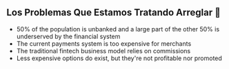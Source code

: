 ## Los Problemas Que Estamos Tratando Arreglar 🤔
* 50% of the population is unbanked and a large part of the other 50% is underserved by the financial system
* The current payments system is too expensive for merchants
* The traditional fintech business model relies on commissions
* Less expensive options do exist, but they're not profitable nor promoted